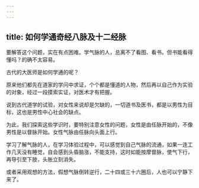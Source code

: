 ```yaml
---
---
---
```

title: 如何学通奇经八脉及十二经脉
---




要解答这个问题，实在有点困难。学气脉的人，总离不了看图、看书。但书能看得懂吗？的确不太容易。

古代的大医师是如何学通的呢？

原来他们都先在道家的学问中求证，个个都是懂道的人物，然后再以自己作为实验的对象，经过一段摸索实证，对医术才有把握。

说到古代道学的试验，对女性来说却是欠缺的，一切道书及医书，都是以男性为目标，这也是男性中心社会的缺点。

为此，我们探索这些学识时，要特别注意女性的问题，女性是由任脉开始的，不像男性是以督脉开始。女性气脉由任脉向头面上行。

学习了解气脉的人，在学习体验过程中，可以感觉到自己气脉的流通，如果一连工作几天没有睡觉，自会感到头昏脑涨，不能支持，这时如能按摩督脉，使气下行，再导引至下肢，头胀立刻消失。

或者采用观想的方法，假想气脉倒转逆行，二十四或三十六圈后，人也可以宁静下来了。